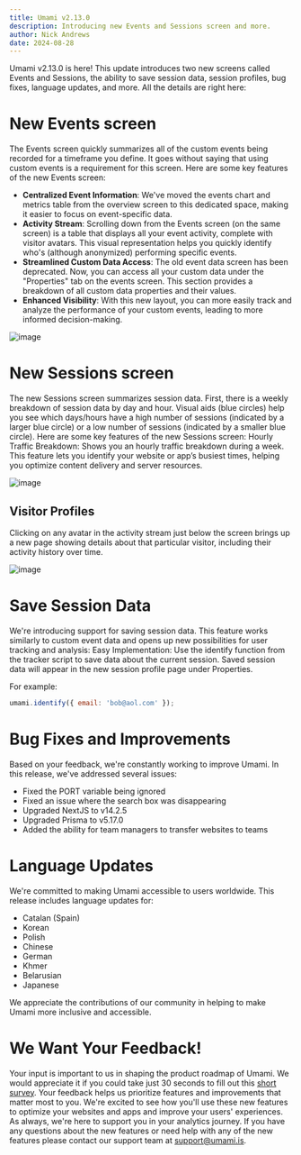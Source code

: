 ```yaml
---
title: Umami v2.13.0
description: Introducing new Events and Sessions screen and more.
author: Nick Andrews
date: 2024-08-28
---
```


Umami v2.13.0 is here! This update introduces two new screens called Events and Sessions, the ability to save session data, session profiles, bug fixes, language updates, and more. All the details are right here:

# New Events screen

The Events screen quickly summarizes all of the custom events being recorded for a timeframe you define. It goes without saying that using custom events is a requirement for this screen. Here are some key features of the new Events screen:

- **Centralized Event Information**: We've moved the events chart and metrics table from the overview screen to this dedicated space, making it easier to focus on event-specific data.
- **Activity Stream**: Scrolling down from the Events screen (on the same screen) is a table that displays all your event activity, complete with visitor avatars. This visual representation helps you quickly identify who's (although anonymized) performing specific events.
- **Streamlined Custom Data Access**: The old event data screen has been deprecated. Now, you can access all your custom data under the "Properties" tab on the events screen. This section provides a breakdown of all custom data properties and their values.
- **Enhanced Visibility**: With this new layout, you can more easily track and analyze the performance of your custom events, leading to more informed decision-making.

![image](/images/blog/screenshot-events-screen.png)

# New Sessions screen

The new Sessions screen summarizes session data. First, there is a weekly breakdown of session data by day and hour. Visual aids (blue circles) help you see which days/hours have a high number of sessions (indicated by a larger blue circle) or a low number of sessions (indicated by a smaller blue circle).
Here are some key features of the new Sessions screen:
Hourly Traffic Breakdown: Shows you an hourly traffic breakdown during a week. This feature lets you identify your website or app’s busiest times, helping you optimize content delivery and server resources.

![image](/images/blog/screenshot-sessions-screen.png)

## Visitor Profiles

Clicking on any avatar in the activity stream just below the screen brings up a new page showing details about that particular visitor, including their activity history over time.

![image](/images/blog/screenshot-visitor-profile.png)

# Save Session Data

We're introducing support for saving session data. This feature works similarly to custom event data and opens up new possibilities for user tracking and analysis:
Easy Implementation: Use the identify function from the tracker script to save data about the current session. Saved session data will appear in the new session profile page under Properties.

For example:

```javascript
umami.identify({ email: 'bob@aol.com' });
```

# Bug Fixes and Improvements

Based on your feedback, we're constantly working to improve Umami. In this release, we've addressed several issues:

- Fixed the PORT variable being ignored
- Fixed an issue where the search box was disappearing
- Upgraded NextJS to v14.2.5
- Upgraded Prisma to v5.17.0
- Added the ability for team managers to transfer websites to teams

# Language Updates

We're committed to making Umami accessible to users worldwide. This release includes language updates for:

- Catalan (Spain)
- Korean
- Polish
- Chinese
- German
- Khmer
- Belarusian
- Japanese

We appreciate the contributions of our community in helping to make Umami more inclusive and accessible.

# We Want Your Feedback!

Your input is important to us in shaping the product roadmap of Umami. We would appreciate it if you could take just 30 seconds to fill out this [short survey](https://docs.google.com/forms/d/e/1FAIpQLScHb1vdxMq7e22Sn-X3WWWnGOSdnm37Ouw-4HoPZIahwEZivA/viewform?usp=sf_link). Your feedback helps us prioritize features and improvements that matter most to you.
We're excited to see how you'll use these new features to optimize your websites and apps and improve your users' experiences. As always, we're here to support you in your analytics journey. If you have any questions about the new features or need help with any of the new features please contact our support team at support@umami.is.
